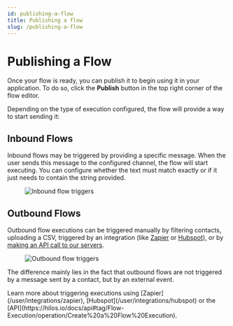 ```yaml
---
id: publishing-a-flow
title: Publishing a flow
slug: /publishing-a-flow
---
```


# Publishing a Flow

Once your flow is ready, you can publish it to begin using it in your application. To do so, click the **Publish** button in the top right corner of the flow editor.

Depending on the type of execution configured, the flow will provide a way to start sending it:

## Inbound Flows

Inbound flows may be triggered by providing a specific message. When the user sends this message to the configured channel, the flow will start executing. You can configure whether the text must match exactly or if it just needs to contain the string provided.

<figure>
  <img
    src='https://hilos-media.s3.us-east-2.amazonaws.com/documentation/userdocs/using-hilos/reference/flows/publish-flow/inbound-trigger.png'
    alt='Inbound flow triggers'
  />
</figure>

## Outbound Flows

Outbound flow executions can be triggered manually by filtering contacts, uploading a CSV, triggered by an integration (like [Zapier](/user/integrations/zapier) or [Hubspot](/user/integrations/hubspot)), or by [making an API call to our servers](https://hilos.io/docs/api#tag/Flow-Execution/operation/Create%20a%20Flow%20Execution).

<figure>
  <img
    src='https://hilos-media.s3.us-east-2.amazonaws.com/documentation/userdocs/using-hilos/reference/flows/publish-flow/outbound-trigger.png'
    alt='Outbound flow triggers'
  />
</figure>

The difference mainly lies in the fact that outbound flows are not triggered by a message sent by a contact, but by an external event.

<Tip>
Learn more about triggering executions using [Zapier](/user/integrations/zapier), [Hubspot](/user/integrations/hubspot) or the [API](https://hilos.io/docs/api#tag/Flow-Execution/operation/Create%20a%20Flow%20Execution).
</Tip>
